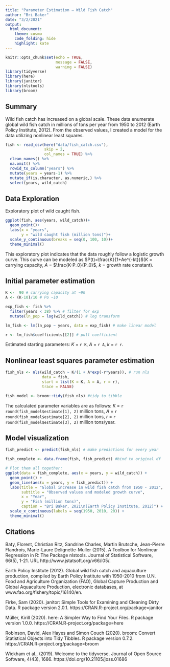 ```yaml
---
title: "Parameter Estimation – Wild Fish Catch"
author: "Bri Baker"
date: "3/2/2021"
output:
  html_document:
    theme: cosmo
    code_folding: hide
    highlight: kate
---
```


```r

knitr::opts_chunk$set(echo = TRUE,
                      message = FALSE,
                      warning = FALSE)
library(tidyverse)
library(here)
library(janitor)
library(nlstools)
library(broom)

```

## Summary

Wild fish catch has increased on a global scale. These data enumerate global wild fish catch in millions of tons per year from 1950 to 2012 (Earth Policy Institute, 2012). From the observed values, I created a model for the data utilizing nonlinear least squares. 


```r
fish <- read_csv(here("data/fish_catch.csv"),
                 skip = 2,
                 col_names = TRUE) %>% 
  clean_names() %>% 
  na.omit() %>% 
  rowid_to_column("years") %>% 
  mutate(years = years-1) %>% 
  mutate_if(is.character, as.numeric,) %>% 
  select(years, wild_catch)
```


## Data Exploration

Exploratory plot of wild caught fish.

```r
ggplot(fish, aes(years, wild_catch))+
  geom_point()+
  labs(x = "years", 
       y = "wild caught fish (million tons)")+
  scale_y_continuous(breaks = seq(0, 100, 10))+
  theme_minimal()

```

This exploratory plot indicates that the data roughly follow a logistic growth curve. This curve can be modeled as $P(t)=\frac{K}{1+Ae^{-kt}}$($K$ = carrying capacity, $A$ = $\frac{K-P_0}{P_0}$, $k$ = growth rate constant).

## Initial parameter estimation

```r
K <-  90 # carrying capacity at ~90
A <- (K-10)/10 # Po ~10

exp_fish <- fish %>% 
  filter(years < 38) %>% # filter for exp
  mutate(ln_pop = log(wild_catch)) # log transform

lm_fish <- lm(ln_pop ~ years, data = exp_fish) # make linear model

r <- lm_fish$coefficients[[2]] # pull coefficient

```

Estimated starting parameters: $K$ = `r K`, $A$ = `r A`, $k$ = `r r`.


## Nonlinear least squares parameter estimation

```r
fish_nls <- nls(wild_catch ~ K/(1 + A*exp(-r*years)), # run nls
                data = fish,
                start = list(K = K, A = A, r = r),
                trace = FALSE)

fish_model <- broom::tidy(fish_nls) #tidy to tibble

```

The calculated parameter variables are as follows: $K$ = `r round(fish_model$estimate[1], 2)` million tons, $A$ = `r round(fish_model$estimate[2], 2)` million tons, $r$ = `r round(fish_model$estimate[3], 2)` million tons/year. 


## Model visualization

```r

fish_predict <- predict(fish_nls) # make predictions for every year

fish_complete <- data.frame(fish, fish_predict) #bind to original df

# Plot them all together:
ggplot(data = fish_complete, aes(x = years, y = wild_catch)) +
  geom_point() +
  geom_line(aes(x = years, y = fish_predict)) +
  labs(title = "Global increase in wild fish catch from 1950 - 2012",
       subtitle = "Observed values and modeled growth curve",
       x = "Year",
       y = "Fish (million tons)",
       caption = "Bri Baker, 2021\n(Earth Policy Institute, 2012)") +
  scale_x_continuous(labels = seq(1950, 2010, 20)) +
  theme_minimal()

```



## Citations

Baty, Florent, Christian Ritz, Sandrine Charles, Martin Brutsche, Jean-Pierre Flandrois, Marie-Laure Delignette-Muller (2015). A Toolbox for Nonlinear Regression in R: The Package nlstools. Journal of Statistical Software, 66(5), 1-21. URL http://www.jstatsoft.org/v66/i05/.

Earth Policy Institute (2012). Global wild fish catch and aquaculture production, compiled by Earth Policy Institute with 1950-2010 from U.N. Food and Agriculture Organization (FAO), Global Capture Production and Global Aquaculture Production, electronic databases, at www.fao.org/fishery/topic/16140/en.

Firke, Sam (2020). janitor: Simple Tools for Examining and Cleaning Dirty Data. R package version 2.0.1. https://CRAN.R-project.org/package=janitor

Müller, Kirill (2020). here: A Simpler Way to Find Your Files. R package version 1.0.0. https://CRAN.R-project.org/package=here

Robinson, David, Alex Hayes and Simon Couch (2020). broom: Convert Statistical Objects into Tidy Tibbles. R package version 0.7.2. https://CRAN.R-project.org/package=broom

Wickham et al., (2019). Welcome to the tidyverse. Journal of Open Source Software, 4(43), 1686. https://doi.org/10.21105/joss.01686
